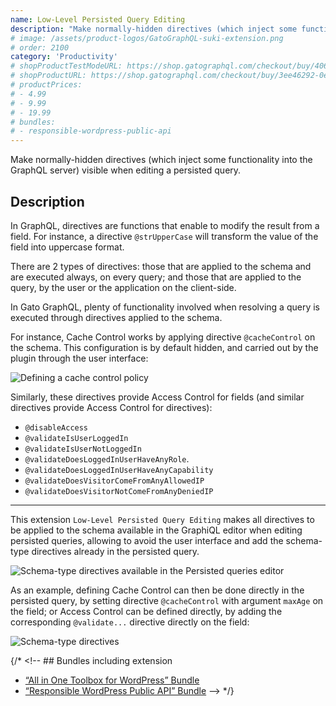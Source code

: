 ```yaml
---
name: Low-Level Persisted Query Editing
description: "Make normally-hidden directives (which inject some functionality into the GraphQL server) visible when editing a persisted query."
# image: /assets/product-logos/GatoGraphQL-suki-extension.png
# order: 2100
category: 'Productivity'
# shopProductTestModeURL: https://shop.gatographql.com/checkout/buy/4068a7be-7cda-4b78-a387-0ac3e7fbe2e9
# shopProductURL: https://shop.gatographql.com/checkout/buy/3ee46292-0e19-44b6-9714-67b01be15f29
# productPrices:
# - 4.99
# - 9.99
# - 19.99
# bundles:
# - responsible-wordpress-public-api
---
```


Make normally-hidden directives (which inject some functionality into the GraphQL server) visible when editing a persisted query.

## Description

In GraphQL, directives are functions that enable to modify the result from a field. For instance, a directive `@strUpperCase` will transform the value of the field into uppercase format.

There are 2 types of directives: those that are applied to the schema and are executed always, on every query; and those that are applied to the query, by the user or the application on the client-side.

In Gato GraphQL, plenty of functionality involved when resolving a query is executed through directives applied to the schema.

For instance, Cache Control works by applying directive `@cacheControl` on the schema. This configuration is by default hidden, and carried out by the plugin through the user interface:

![Defining a cache control policy](/assets/extensions/upstream-pro/cache-control-entry.png "Defining a cache control policy")

Similarly, these directives provide Access Control for fields (and similar directives provide Access Control for directives):

- `@disableAccess`
- `@validateIsUserLoggedIn`
- `@validateIsUserNotLoggedIn`
- `@validateDoesLoggedInUserHaveAnyRole`.
- `@validateDoesLoggedInUserHaveAnyCapability`
- `@validateDoesVisitorComeFromAnyAllowedIP`
- `@validateDoesVisitorNotComeFromAnyDeniedIP`

---

This extension `Low-Level Persisted Query Editing` makes all directives to be applied to the schema available in the GraphiQL editor when editing persisted queries, allowing to avoid the user interface and add the schema-type directives already in the persisted query.

![Schema-type directives available in the Persisted queries editor](/assets/extensions/upstream-pro/low-level-persisted-query-editing.png "Schema-type directives available in the Persisted queries editor")

As an example, defining Cache Control can then be done directly in the persisted query, by setting directive `@cacheControl` with argument `maxAge` on the field; or Access Control can be defined directly, by adding the corresponding `@validate...` directive directly on the field:

![Schema-type directives](/assets/extensions/upstream-pro/schema-type-directives.gif "Schema-type directives")

{/* <!-- ## Bundles including extension

- [“All in One Toolbox for WordPress” Bundle](/bundles/all-in-one-toolbox-for-wordpress)
- [“Responsible WordPress Public API” Bundle](/bundles/responsible-wordpress-public-api) --> */}
